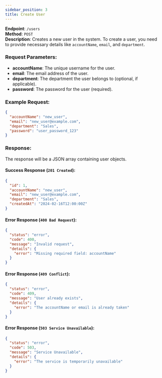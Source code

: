 ```yaml
---
sidebar_position: 3
title: Create User
---
```


**Endpoint**: `/users`  
**Method**: `POST`  
**Description**: Creates a new user in the system. To create a user, you need to provide necessary details like `accountName`, `email`, and `department`.

### Request Parameters:
- **accountName**: The unique username for the user.
- **email**: The email address of the user.
- **department**: The department the user belongs to (optional, if applicable).
- **password**: The password for the user (required).

### Example Request:
```json
{
  "accountName": "new_user",
  "email": "new_user@example.com",
  "department": "Sales",
  "password": "user_password_123"
}
```

### Response:
The response will be a JSON array containing user objects.

#### Success Response (`201 Created`):
```json
{
  "id": 1,
  "accountName": "new_user",
  "email": "new_user@example.com",
  "department": "Sales",
  "createdAt": "2024-02-16T12:00:00Z"
}
```

#### Error Response (`400 Bad Request`):
```json
{
  "status": "error",
  "code": 400,
  "message": "Invalid request",
  "details": {
    "error": "Missing required field: accountName"
  }
}
```

#### Error Response (`409 Conflict`):
```json
{
  "status": "error",
  "code": 409,
  "message": "User already exists",
  "details": {
    "error": "The accountName or email is already taken"
  }
}
```

#### Error Response (`503 Service Unavailable`):
```json
{
  "status": "error",
  "code": 503,
  "message": "Service Unavailable",
  "details": {
    "error": "The service is temporarily unavailable"
  }
}
```
